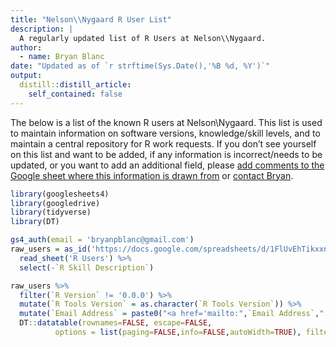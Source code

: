 ```yaml
---
title: "Nelson\\Nygaard R User List"
description: |
  A regularly updated list of R Users at Nelson\\Nygaard.
author:
  - name: Bryan Blanc
date: "Updated as of `r strftime(Sys.Date(),'%B %d, %Y')`"
output:
  distill::distill_article:
    self_contained: false
---
```


The below is a list of the known R users at Nelson\\Nygaard. This list is used to maintain information on software versions, knowledge/skill levels, and to maintain a central repository for R work requests. If you don't see yourself on this list and want to be added, if any information is incorrect/needs to be updated, or you want to add an additional field, please [add comments to the Google sheet where this information is drawn from](https://docs.google.com/spreadsheets/d/1FlUvEhTikxxnQYV5CP1T4M5wgudnZJ88f4T44C9RSpc/edit?usp=sharing) or [contact Bryan](mailto:bblanc@nelsonnygaard.com).

```r
library(googlesheets4)
library(googledrive)
library(tidyverse)
library(DT)

gs4_auth(email = 'bryanpblanc@gmail.com')
raw_users = as_id('https://docs.google.com/spreadsheets/d/1FlUvEhTikxxnQYV5CP1T4M5wgudnZJ88f4T44C9RSpc/edit?usp=sharing') %>%
  read_sheet('R Users') %>%
  select(-`R Skill Description`) 

raw_users %>%
  filter(`R Version` != '0.0.0') %>%
  mutate(`R Tools Version` = as.character(`R Tools Version`)) %>%
  mutate(`Email Address` = paste0("<a href='mailto:",`Email Address`,"'>",`Email Address`,"</a>")) %>%
  DT::datatable(rownames=FALSE, escape=FALSE,
          options = list(paging=FALSE,info=FALSE,autoWidth=TRUE), filter = 'top')
```

